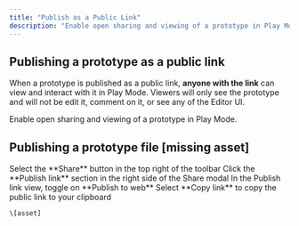 ```yaml
---
title: "Publish as a Public Link"
description: "Enable open sharing and viewing of a prototype in Play Mode."
---
```


## Publishing a prototype as a public link

When a prototype is published as a public link, **anyone with the link** can view and interact with it in Play Mode. Viewers will only see the prototype and will not be edit it, comment on it, or see any of the Editor UI.&#x20;

Enable open sharing and viewing of a prototype in Play Mode.

## Publishing a prototype file \[missing asset]

<Steps>
  <Step title="Step 1">
    Select the **Share** button in the top right of the toolbar
  </Step>

  <Step title="Step 2">
    Click the **Publish link** section in the right side of the Share modal
  </Step>

  <Step title="Step 3">
    In the Publish link view, toggle on **Publish to web**
  </Step>

  <Step title="Step 4">
    Select **Copy link** to copy the public link to your clipboard

    \[asset]
  </Step>
</Steps>

##